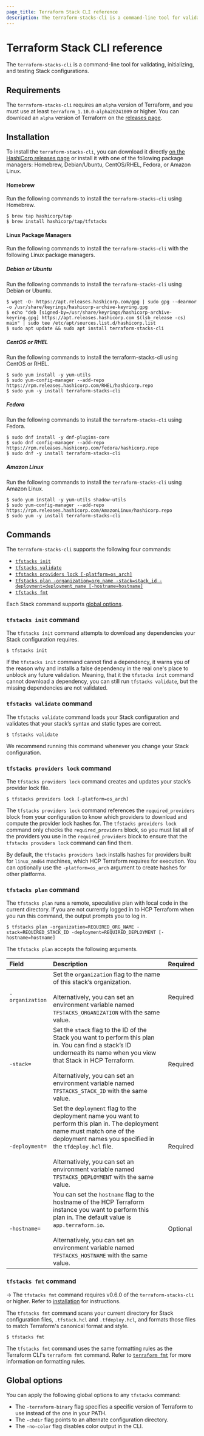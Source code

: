 ```yaml
---
page_title: Terraform Stack CLI reference
description: The terraform-stacks-cli is a command-line tool for validating, initializing, and managing Stack configurations. Learn about the terraform-stacks-cli commands and options.
---
```


# Terraform Stack CLI reference

The `terraform-stacks-cli` is a command-line tool for validating, initializing, and testing Stack configurations.

## Requirements

The `terraform-stacks-cli` requires an `alpha` version of Terraform, and you must use at least `terraform_1.10.0-alpha20241009` or higher. You can download an `alpha` version of Terraform on the [releases page](https://releases.hashicorp.com/terraform/).

## Installation

To install the `terraform-stacks-cli`, you can download it directly [on the HashiCorp releases page](https://releases.hashicorp.com/tfstacks) or install it with one of the following package managers: Homebrew, Debian/Ubuntu, CentOS/RHEL, Fedora, or Amazon Linux.

#### Homebrew

Run the following commands to install the  `terraform-stacks-cli` using Homebrew.

```shell-session
$ brew tap hashicorp/tap
$ brew install hashicorp/tap/tfstacks
```

#### Linux Package Managers

Run the following commands to install the  `terraform-stacks-cli` with the following Linux package managers.

##### Debian or Ubuntu

Run the following commands to install the  `terraform-stacks-cli` using Debian or Ubuntu.

```shell-session
$ wget -O- https://apt.releases.hashicorp.com/gpg | sudo gpg --dearmor -o /usr/share/keyrings/hashicorp-archive-keyring.gpg
$ echo "deb [signed-by=/usr/share/keyrings/hashicorp-archive-keyring.gpg] https://apt.releases.hashicorp.com $(lsb_release -cs) main" | sudo tee /etc/apt/sources.list.d/hashicorp.list
$ sudo apt update && sudo apt install terraform-stacks-cli
```

##### CentOS or RHEL

Run the following commands to install the  terraform-stacks-cli using CentOS or RHEL.

```shell-session
$ sudo yum install -y yum-utils
$ sudo yum-config-manager --add-repo https://rpm.releases.hashicorp.com/RHEL/hashicorp.repo
$ sudo yum -y install terraform-stacks-cli
```

##### Fedora

Run the following commands to install the `terraform-stacks-cli` using Fedora.

```shell-session
$ sudo dnf install -y dnf-plugins-core
$ sudo dnf config-manager --add-repo https://rpm.releases.hashicorp.com/fedora/hashicorp.repo
$ sudo dnf -y install terraform-stacks-cli
```

##### Amazon Linux

Run the following commands to install the `terraform-stacks-cli` using Amazon Linux.

```shell-session
$ sudo yum install -y yum-utils shadow-utils
$ sudo yum-config-manager --add-repo https://rpm.releases.hashicorp.com/AmazonLinux/hashicorp.repo
$ sudo yum -y install terraform-stacks-cli
```

## Commands

The `terraform-stacks-cli` supports the following four commands:

* [`tfstacks init`](#tfstacks-init-command)  
* [`tfstacks validate`](#tfstacks-validate-command)  
* [`tfstacks providers lock [-platform=os_arch]`](#tfstacks-providers-lock-command)
* [`tfstacks plan -organization=org_name -stack=stack_id -deployment=deployment_name [-hostname=hostname]`](#tfstacks-plan-command)
* [`tfstacks fmt`](#tfstacks-fmt-command)

Each Stack command supports [global options](#global-options).

### `tfstacks init` command

The `tfstacks init` command attempts to download any dependencies your Stack configuration requires. 

```shell-session
$ tfstacks init
```

If the `tfstacks init` command cannot find a dependency, it warns you of the reason why and installs a false dependency in the real one's place to unblock any future validation. Meaning, that it the  `tfstacks init` command cannot download a dependency, you can still run `tfstacks validate`, but the missing dependencies are not validated.  

### `tfstacks validate` command

The `tfstacks validate` command loads your Stack configuration and validates that your stack’s syntax and static types are correct.

```shell-session
$ tfstacks validate
```

We recommend running this command whenever you change your Stack configuration.

### `tfstacks providers lock` command

The `tfstacks providers lock` command creates and updates your stack’s provider lock file. 

```shell-session
$ tfstacks providers lock [-platform=os_arch]
```

The `tfstacks providers lock` command references the `required_providers` block from your configuration to know which providers to download and compute the provider lock hashes for. The `tfstacks providers lock` command only checks the `required_providers` block, so you must list all of the providers you use in the `required_providers` block to ensure that the `tfstacks providers lock` command can find them. 

By default, the `tfstacks providers lock` installs hashes for providers built for  `linux_amd64` machines, which HCP Terraform requires for execution. You can optionally use the `-platform=os_arch` argument to create hashes for other platforms.

### `tfstacks plan` command

The `tfstacks plan` runs a remote, speculative plan with local code in the current directory. If you are not currently logged in to HCP Terraform when you run this command, the output prompts you to log in.

```shell-session
$ tfstacks plan -organization=REQUIRED_ORG_NAME -stack=REQUIRED_STACK_ID -deployment=REQUIRED_DEPLOYMENT [-hostname=hostname]
```

The `tfstacks plan` accepts the following arguments.

| Field | Description | Required |
| :---- | :---- | :---- |
| `-organization`  | Set the `organization` flag to the name of this stack’s organization.<br/><br/>Alternatively, you can set an environment variable named `TFSTACKS_ORGANIZATION` with the same value. | Required |
| `-stack=` | Set the `stack` flag to the ID of the Stack you want to perform this plan in. You can find a stack’s ID underneath its name when you view that Stack in HCP Terraform.<br/><br/>Alternatively, you can set an environment variable named `TFSTACKS_STACK_ID` with the same value. | Required |
| `-deployment=` | Set the `deployment` flag to the deployment name you want to perform this plan in. The deployment name must match one of the deployment names you specified in the `tfdeploy.hcl` file.<br/><br/>Alternatively, you can set an environment variable named `TFSTACKS_DEPLOYMENT` with the same value. | Required |
| `-hostname=` | You can set the `hostname` flag to the hostname of the HCP Terraform instance you want to perform this plan in. The default value is `app.terraform.io`.<br/><br/>Alternatively, you can set an environment variable named `TFSTACKS_HOSTNAME` with the same value. | Optional |

### `tfstacks fmt` command


-> The `tfstacks fmt` command requires v0.6.0 of the `terraform-stacks-cli` or higher. Refer to [installation](#installation) for instructions.

The `tfstacks fmt` command scans your current directory for Stack configuration files, `.tfstack.hcl` and `.tfdeploy.hcl`, and formats those files to match Terraform's canonical format and style.

```shell-session
$ tfstacks fmt
```

The `tfstacks fmt` command uses the same formatting rules as the Terraform CLI's `terraform fmt` command. Refer to [`terraform fmt`](/terraform/cli/commands/fmt) for more information on formatting rules.

## Global options

You can apply the following global options to any `tfstacks` command:

* The `-terraform-binary` flag specifies a specific version of Terraform to use instead of the one in your PATH.  
* The `-chdir` flag points to an alternate configuration directory.  
* The `-no-color` flag disables color output in the CLI.
